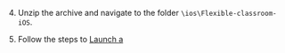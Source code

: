 <PlatformWrapper platform="ios">

4. Unzip the archive and navigate to the folder `\ios\Flexible-classroom-iOS`.

5. Follow the steps to [Launch a <Vg k="FC" />](./get-started/#implement-a-flexible-classroom)

</PlatformWrapper>